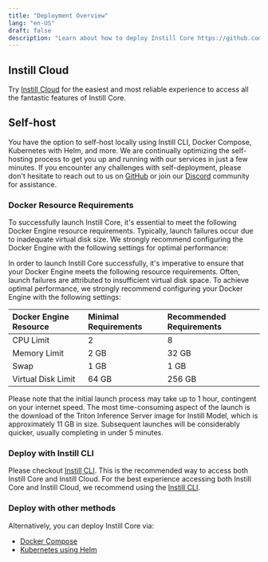 ```yaml
---
title: "Deployment Overview"
lang: "en-US"
draft: false
description: "Learn about how to deploy Instill Core https://github.com/instill-ai/core"
---
```


## Instill Cloud

Try [Instill Cloud](https://console.instill.tech/?utm_source=documentation) for the easiest and most reliable experience to access all the fantastic features of Instill Core.

## Self-host

You have the option to self-host locally using Instill CLI, Docker Compose, Kubernetes with Helm, and more.
We are continually optimizing the self-hosting process to get you up and running with our services in just a few minutes.
If you encounter any challenges with self-deployment, please don't hesitate to reach out to us on [GitHub](https://github.com/instill-ai/community/issues/new/choose) or join our [Discord](https://discord.gg/sevxWsqpGh) community for assistance.

### Docker Resource Requirements

To successfully launch Instill Core, it's essential to meet the following Docker Engine resource requirements.
Typically, launch failures occur due to inadequate virtual disk size.
We strongly recommend configuring the Docker Engine with the following settings for optimal performance:

In order to launch Instill Core successfully, it's imperative to ensure that your Docker Engine meets the following resource requirements.
Often, launch failures are attributed to insufficient virtual disk space.
To achieve optimal performance, we strongly recommend configuring your Docker Engine with the following settings:

| Docker Engine Resource | Minimal Requirements | Recommended Requirements |
| :--------------------- | :------------------- | :----------------------- |
| CPU Limit              | 2                    | 8                        |
| Memory Limit           | 2 GB                 | 32 GB                    |
| Swap                   | 1 GB                 | 1 GB                     |
| Virtual Disk Limit     | 64 GB                | 256 GB                   |

Please note that the initial launch process may take up to 1 hour, contingent on your internet speed.
The most time-consuming aspect of the launch is the download of the Triton Inference Server image for Instill Model,
which is approximately 11 GB in size. Subsequent launches will be considerably quicker, usually completing in under 5 minutes.

### Deploy with Instill CLI

Please checkout [Instill CLI](./deployment/cli). This is the recommended way to access both Instill Core and Instill Cloud.
For the best experience accessing both Instill Core and Instill Cloud, we recommend using the [Instill CLI](./deployment/cli).

### Deploy with other methods

Alternatively, you can deploy Instill Core via:

- [Docker Compose](./deployment/docker-compose)
- [Kubernetes using Helm](./deployment/kubernetes-using-helm)
